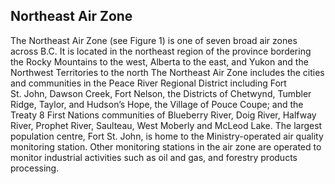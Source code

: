 ## Northeast Air Zone

The Northeast Air Zone (see Figure 1) is one of seven broad air zones across B.C. It is located in the northeast region of the province bordering the Rocky Mountains to the west, Alberta to the east, and Yukon and the Northwest Territories to the north The Northeast Air Zone includes the cities and communities in the Peace River Regional District including Fort St. John, Dawson Creek, Fort Nelson, the Districts of Chetwynd, Tumbler Ridge, Taylor, and Hudson’s Hope, the Village of Pouce Coupe; and the Treaty 8 First Nations communities of Blueberry River, Doig River, Halfway River, Prophet River, Saulteau, West Moberly and McLeod Lake. The largest population centre, Fort St. John, is home to the Ministry-operated air quality monitoring station. Other monitoring stations in the air zone are operated to monitor industrial activities such as oil and gas, and forestry products processing.  
